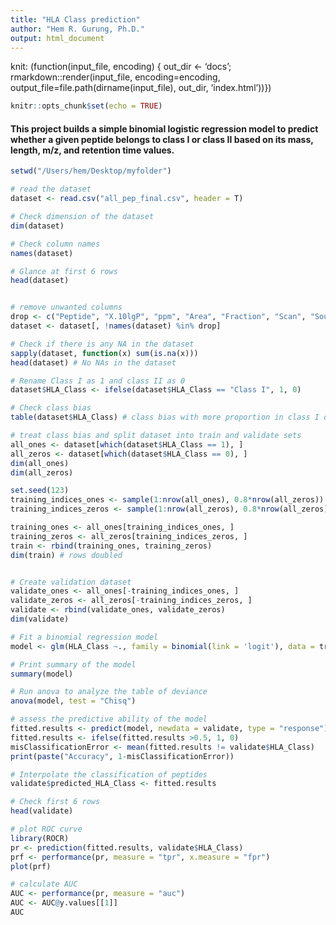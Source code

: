 ```yaml
---
title: "HLA Class prediction"
author: "Hem R. Gurung, Ph.D."
output: html_document
---
```


knit: (function(input_file, encoding) {
  out_dir <- 'docs';
  rmarkdown::render(input_file,
  encoding=encoding,
  output_file=file.path(dirname(input_file), out_dir, 'index.html'))})


```r
knitr::opts_chunk$set(echo = TRUE)
```

#### This project builds a simple binomial logistic regression model to predict whether a given peptide belongs to class I or class II based on its mass, length, m/z, and retention time values.
```r
setwd("/Users/hem/Desktop/myfolder")

# read the dataset
dataset <- read.csv("all_pep_final.csv", header = T)

# Check dimension of the dataset
dim(dataset)

# Check column names
names(dataset)

# Glance at first 6 rows
head(dataset)


# remove unwanted columns
drop <- c("Peptide", "X.10lgP", "ppm", "Area", "Fraction", "Scan", "Source.File", "X.Spec", "Accession")
dataset <- dataset[, !names(dataset) %in% drop]

# Check if there is any NA in the dataset 
sapply(dataset, function(x) sum(is.na(x)))
head(dataset) # No NAs in the dataset

# Rename Class I as 1 and class II as 0
dataset$HLA_Class <- ifelse(dataset$HLA_Class == "Class I", 1, 0)

# Check class bias
table(dataset$HLA_Class) # class bias with more proportion in class I data

# treat class bias and split dataset into train and validate sets
all_ones <- dataset[which(dataset$HLA_Class == 1), ]
all_zeros <- dataset[which(dataset$HLA_Class == 0), ]
dim(all_ones)
dim(all_zeros)

set.seed(123)
training_indices_ones <- sample(1:nrow(all_ones), 0.8*nrow(all_zeros))
training_indices_zeros <- sample(1:nrow(all_zeros), 0.8*nrow(all_zeros))

training_ones <- all_ones[training_indices_ones, ]
training_zeros <- all_zeros[training_indices_zeros, ]
train <- rbind(training_ones, training_zeros)
dim(train) # rows doubled


# Create validation dataset
validate_ones <- all_ones[-training_indices_ones, ]
validate_zeros <- all_zeros[-training_indices_zeros, ]
validate <- rbind(validate_ones, validate_zeros)
dim(validate)

# Fit a binomial regression model
model <- glm(HLA_Class ~., family = binomial(link = 'logit'), data = train)

# Print summary of the model
summary(model)

# Run anova to analyze the table of deviance
anova(model, test = "Chisq")

# assess the predictive ability of the model 
fitted.results <- predict(model, newdata = validate, type = "response")
fitted.results <- ifelse(fitted.results >0.5, 1, 0)
misClassificationError <- mean(fitted.results != validate$HLA_Class)
print(paste("Accuracy", 1-misClassificationError))

# Interpolate the classification of peptides 
validate$predicted_HLA_Class <- fitted.results

# Check first 6 rows
head(validate)

# plot ROC curve
library(ROCR)
pr <- prediction(fitted.results, validate$HLA_Class)
prf <- performance(pr, measure = "tpr", x.measure = "fpr")
plot(prf)

# calculate AUC
AUC <- performance(pr, measure = "auc")
AUC <- AUC@y.values[[1]]
AUC
```